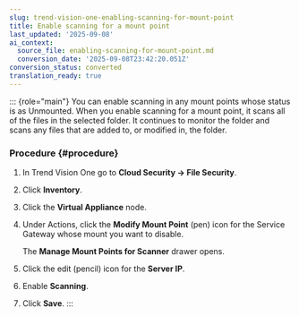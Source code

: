 ```yaml
---
slug: trend-vision-one-enabling-scanning-for-mount-point
title: Enable scanning for a mount point
last_updated: '2025-09-08'
ai_context:
  source_file: enabling-scanning-for-mount-point.md
  conversion_date: '2025-09-08T23:42:20.051Z'
conversion_status: converted
translation_ready: true
---
```


::: {role="main"}
You can enable scanning in any mount points whose status is as Unmounted. When you enable scanning for a mount point, it scans all of the files in the selected folder. It continues to monitor the folder and scans any files that are added to, or modified in, the folder.

### Procedure {#procedure}

1.  In Trend Vision One go to **Cloud Security → File Security**.

2.  Click **Inventory**.

3.  Click the **Virtual Appliance** node.

4.  Under Actions, click the **Modify Mount Point** (pen) icon for the Service Gateway whose mount you want to disable.

    The **Manage Mount Points for Scanner** drawer opens.

5.  Click the edit (pencil) icon for the **Server IP**.

6.  Enable **Scanning**.

7.  Click **Save**.
:::
